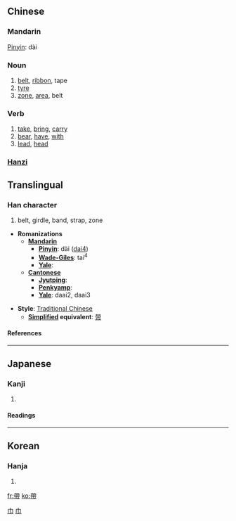 {{zh-forms|{{zh-lookup|带}}|{{zh-lookup|帶}}}}
==Chinese==
{{zh-attention|Chinese header should be replaced with language|key=巾08帶}}
===Mandarin===
[[Pinyin]]: dài

===Noun===
# [[belt]], [[ribbon]], tape
# [[tyre]]
# [[zone]], [[area]], belt

===Verb===
# [[take]], [[bring]], [[carry]]
# [[bear]], [[have]], [[with]]
# [[lead]], [[head]]

===[[Hanzi]]===
{{see|带|帯}}

==Translingual==
===Han character===
{{Han char|rn=50|rad=巾|as=08|sn=11|four=4422<sub>7</sub>|canj=大心月中月 (KPBLB)}}
# belt, girdle, band, strap, zone


* '''Romanizations'''
** '''[[Mandarin]]'''
*** '''[[Pinyin]]''': dài ([[dai4]])
*** '''[[Wade-Giles]]''': tai<sup>4</sup>
*** '''[[Yale]]''': 
** '''[[Cantonese]]'''
*** '''[[Jyutping]]''':
*** '''[[Penkyamp]]''': 
*** '''[[Yale]]''': daai2, daai3

* '''Style''': [[Traditional Chinese]] 
** '''[[Simplified Chinese|Simplified]] equivalent''': [[带]]
====References====
{{Han ref|kx=0333.060|dkj=08950|dj=0639.080|hdz=10742.120|uh=5E36|ud=24118|bh=B161|bd=45409}}
----
==Japanese==
===Kanji===
{{ja-kanji|grade=|rs=巾08}}
# {{defn|Japanese}} 
====Readings====
{{ja-readings|on=[[たい]] (tai)|kun=[[おび]] (obi), [[おびる]] (obiru), [[めぐる]] (meguru)}}
----
==Korean==
===Hanja===
{{ko-hanja|hangeul=대|rv=dae|mr=tae}}
# {{defn|Korean}}

[[Category:zh-tw:Verbs|巾]]
[[Category:zh-tw:Beginning Mandarin|巾]]
[[fr:帶]]
[[ko:帶]]
